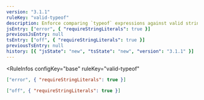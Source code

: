 ```yaml
---
version: "3.1.1"
ruleKey: "valid-typeof"
description: Enforce comparing `typeof` expressions against valid strings
jsEntry: ["error", { "requireStringLiterals": true }]
previousJsEntry: null
tsEntry: ["off", { "requireStringLiterals": true }]
previousTsEntry: null
history: [{ "jsState": "new", "tsState": "new", "version": "3.1.1" }]
---
```


<RuleInfos 
  configKey="base" 
  ruleKey="valid-typeof" 
>

```json
["error", { "requireStringLiterals": true }]
```

```json
["off", { "requireStringLiterals": true }]
```

</RuleInfos>
